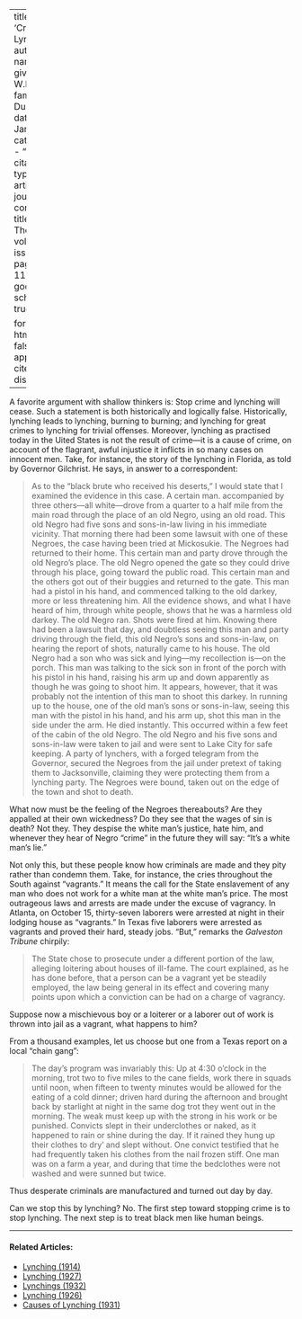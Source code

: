 
---
title: 'Crime and Lynching'
author:
  - name:
      given: W.E.B.
      family: Du Bois
date: Jan. 1912
categories: 
  - ""
citation: 
  type: article-journal
  container-title: The Crisis
  volume: 3
  issue: 3
  page: 113-114
google-scholar: true

format:
  html:
    toc: false
    appendix-cite-as: display
---



A favorite argument with shallow thinkers is: Stop
crime and lynching will cease. Such a statement is both historically and logically false. Historically, lynching leads to lynching, burning to burning; and lynching for great crimes to lynching for trivial offenses. Moreover, lynching as practised today in the Uited States is not the result of crime---it is a cause of crime, on account of the flagrant, awful injustice it inflicts in so many cases on innocent men. Take, for instance, the story of the lynching in Florida, as told by Governor Gilchrist. He says, in answer to a correspondent:

> As to the "black brute who received his deserts," I would state that I examined the evidence in this case. A certain man. accompanied by three others---all white---drove from a quarter to a half mile from the main road through the place of an old Negro, using an old road. This old Negro had five sons and sons-in-law living in his immediate vicinity. That morning there had been some lawsuit with one of these Negroes, the case having been tried at Mickosukie. The Negroes had returned to their home. This certain man and party drove through the old Negro's place. The old Negro opened the gate so they could drive through his place, going toward the public road. This certain man and the others got out of their buggies and returned to the gate. This man had a pistol in his hand, and commenced talking to the old darkey, more or less threatening him. All the evidence shows, and what I have heard of him, through white people, shows that he was a harmless old darkey. The old Negro ran. Shots were fired at him. Knowing there had been a lawsuit that day, and doubtless seeing this man and party driving through the field, this old Negro's sons and sons-in-law, on hearing the report of shots, naturally came to his house. The old Negro had a son who was sick and lying---my recollection is---on the porch. This man was talking to the sick son in front of the porch with his pistol in his hand, raising his arm up and down apparently as though he was going to shoot him. It appears, however, that it was probably not the intention of this man to shoot this darkey. In running up to the house, one of the old man's sons or sons-in-law, seeing this man with the pistol in his hand, and his arm up, shot this man in the side under the arm. He died instantly. This occurred within a few feet of the cabin of the old Negro. The old Negro and his five sons and sons-in-law were taken to jail and were sent to Lake City for safe keeping. A party of lynchers, with a forged telegram from the Governor, secured the Negroes from the jail under pretext of taking them to Jacksonville, claiming they were protecting them from a lynching party. The Negroes were bound, taken out on the edge of the town and shot to death.

What now must be the feeling of the Negroes thereabouts? Are they appalled at their own wickedness? Do they see that the wages of sin is death? Not they. They despise the white man's justice, hate him, and whenever they hear of Negro "crime" in the future they will say: "It's a white man's lie."

Not only this, but these people know how criminals are made and they pity rather than condemn them. Take, for instance, the cries throughout the South against "vagrants." It means the call for the State enslavement of
any man who does not work for a white man at the white man's price. The most outrageous laws and arrests are made under the excuse of vagrancy. In Atlanta, on October 15, thirty-seven laborers were arrested at night in their lodging house as "vagrants." In Texas five laborers were arrested as vagrants and proved their hard, steady jobs. "But," remarks the *Galveston Tribune* chirpily:

> The State chose to prosecute under a different portion of the law, alleging loitering about houses of ill-fame. The court explained, as he has done before, that a person can be a vagrant yet be steadily employed, the law being general in its effect and covering many points upon which a conviction can be had on a charge of vagrancy.

Suppose now a mischievous boy or a loiterer or a laborer out of work is thrown into jail as a vagrant, what happens to him?

From a thousand examples, let us choose but one from a Texas report on a local "chain gang":

> The day's program was invariably this: Up at 4:30 o'clock in the morning, trot two to five miles to the cane fields, work there in squads until noon, when fifteen to twenty minutes would be allowed for the eating of a cold dinner; driven hard during the afternoon and brought back by starlight at night in the same dog trot they went out in the morning. The weak must keep up with the strong in his work or be punished. Convicts slept in their underclothes or naked, as it happened to rain or shine during the day. If it rained they hung up their clothes to dry' and slept without. One convict testified that he had frequently taken his clothes from the nail frozen stiff. One man was on a farm a year, and during that time the bedclothes were not washed and were sunned but twice.

Thus desperate criminals are manufactured and turned out day by day.

Can we stop this by lynching? No. The first step toward stopping crime is to stop lynching. The next step is to treat black men like human beings.

<!-- Similar articles start here -->

<hr>
#### Related Articles:

* [Lynching (1914)](/Volumes/07/05/lynching.html)
* [Lynching (1927)](/Volumes/33/04/lynching.html)
* [Lynchings (1932)](/Volumes/39/02/lynchings.html)
* [Lynching (1926)](/Volumes/32/01/lynching.html)
* [Causes of Lynching (1931)](/Volumes/38/04/causes_of_lynching.html)

<!-- Similar articles end here -->